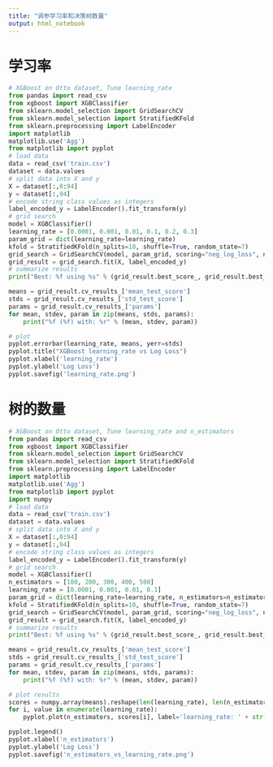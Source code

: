 ```yaml
---
title: "调参学习率和决策树数量"
output: html_notebook
---
```


# 学习率

```python
# XGBoost on Otto dataset, Tune learning_rate
from pandas import read_csv  
from xgboost import XGBClassifier  
from sklearn.model_selection import GridSearchCV  
from sklearn.model_selection import StratifiedKFold  
from sklearn.preprocessing import LabelEncoder  
import matplotlib  
matplotlib.use('Agg')  
from matplotlib import pyplot  
# load data  
data = read_csv('train.csv')  
dataset = data.values  
# split data into X and y  
X = dataset[:,0:94]  
y = dataset[:,94]  
# encode string class values as integers  
label_encoded_y = LabelEncoder().fit_transform(y)  
# grid search  
model = XGBClassifier()  
learning_rate = [0.0001, 0.001, 0.01, 0.1, 0.2, 0.3]  
param_grid = dict(learning_rate=learning_rate)  
kfold = StratifiedKFold(n_splits=10, shuffle=True, random_state=7)  
grid_search = GridSearchCV(model, param_grid, scoring="neg_log_loss", n_jobs=-1, cv=kfold)
grid_result = grid_search.fit(X, label_encoded_y)
# summarize results  
print("Best: %f using %s" % (grid_result.best_score_, grid_result.best_params_)) 
```

```python
means = grid_result.cv_results_['mean_test_score']  
stds = grid_result.cv_results_['std_test_score']  
params = grid_result.cv_results_['params']  
for mean, stdev, param in zip(means, stds, params):
    print("%f (%f) with: %r" % (mean, stdev, param))
```

```python
# plot
pyplot.errorbar(learning_rate, means, yerr=stds)
pyplot.title("XGBoost learning_rate vs Log Loss") 
pyplot.xlabel('learning_rate')  
pyplot.ylabel('Log Loss') 
pyplot.savefig('learning_rate.png')
```

# 树的数量
```python
# XGBoost on Otto dataset, Tune learning_rate and n_estimators
from pandas import read_csv  
from xgboost import XGBClassifier  
from sklearn.model_selection import GridSearchCV  
from sklearn.model_selection import StratifiedKFold  
from sklearn.preprocessing import LabelEncoder  
import matplotlib  
matplotlib.use('Agg')  
from matplotlib import pyplot  
import numpy  
# load data  
data = read_csv('train.csv')  
dataset = data.values  
# split data into X and y  
X = dataset[:,0:94]  
y = dataset[:,94]  
# encode string class values as integers  
label_encoded_y = LabelEncoder().fit_transform(y)  
# grid search  
model = XGBClassifier()  
n_estimators = [100, 200, 300, 400, 500]  
learning_rate = [0.0001, 0.001, 0.01, 0.1]  
param_grid = dict(learning_rate=learning_rate, n_estimators=n_estimators)  
kfold = StratifiedKFold(n_splits=10, shuffle=True, random_state=7)  
grid_search = GridSearchCV(model, param_grid, scoring="neg_log_loss", n_jobs=-1, cv=kfold)
grid_result = grid_search.fit(X, label_encoded_y)  
# summarize results  
print("Best: %f using %s" % (grid_result.best_score_, grid_result.best_params_))
```

```python
means = grid_result.cv_results_['mean_test_score']  
stds = grid_result.cv_results_['std_test_score']  
params = grid_result.cv_results_['params']  
for mean, stdev, param in zip(means, stds, params):
    print("%f (%f) with: %r" % (mean, stdev, param))
```

```python
# plot results
scores = numpy.array(means).reshape(len(learning_rate), len(n_estimators))
for i, value in enumerate(learning_rate):
    pyplot.plot(n_estimators, scores[i], label='learning_rate: ' + str(value))
```

```python
pyplot.legend()  
pyplot.xlabel('n_estimators')
pyplot.ylabel('Log Loss')
pyplot.savefig('n_estimators_vs_learning_rate.png')
```

